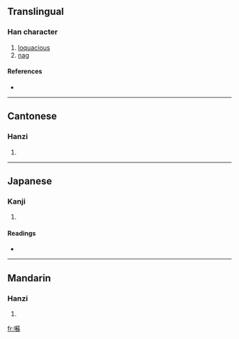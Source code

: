 {{see|蘇}}
==Translingual==

===Han character===
{{Han char|rn=30|rad=口|as=20|sn=23|four=6409<sub>4</sub>|canj=口廿弓木 (RTND)}}

# [[loquacious]]
# [[nag]]

====References====
* {{Han ref|kx=0215.271|dkj=04652|hdz=10707.090|uh=56CC|ud=22220|bh=C5C8|bd=50632}}

----

==Cantonese==

===Hanzi===
{{yue-hanzi|jyut=|y=sou1}}

# {{defn|Cantonese}}

----

==Japanese==

===Kanji===
{{ja-kanji|grade=|rs=口20}}

# {{defn|Japanese}}

====Readings====
* {{ja-readings|on=[[そ]] (so)|kun=[[よくしゃべる]] (yokushaberu)}}

----

==Mandarin==

===Hanzi===
{{cmn-hanzi|pin=[[sū]] ([[su1]])|wg=su<sup>1</sup>}}

# {{defn|Mandarin}}

[[fr:囌]]